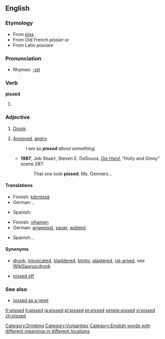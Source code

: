 ==English==
===Etymology===
*From [[piss]] ''{{vulgar}}''
*From Old French ''pissier'' or
*From Latin ''pissiare''

===Pronunciation===
*Rhymes: [[Rhymes:English:-ɪst|-ɪst]]

===Verb===
'''pissed'''

#{{past of|[[piss]]}}

===Adjective===
{{en-adj}}

# {{context|UK|Aus|slang}} [[drunk|Drunk]].
# {{context|US|Canada|slang}} [[annoyed|Annoyed]], [[angry]].
#: ''I am so '''pissed''' about something.''
#* '''1987''', Jeb Stuart, Steven E. DeSouza, ''[[w:Die Hard|Die Hard]]'', “Holly and Ginny” scene 287:
#*: That one look '''pissed''', Ms. Gennero...

====Translations====
{{trans-top|Drunk}}
*Finnish: [[kännissä]]
*German: {{t|de|betrunken}}, {{t|de|besoffen}}
{{trans-mid}}
*Spanish: {{t|es|borracho}}
{{trans-bottom}}

{{trans-top|Annoyed, angry}}
*Finnish: [[vihainen]]
*German: [[angepisst]], [[sauer]], [[wütend]]
{{trans-mid}}
*Spanish: {{t|es|enojado}}, {{t|es|disgustado}}
{{trans-bottom}}

====Synonyms====
*{{sense|drunk}} [[drunk]], [[intoxicated]], [[bladdered]], [[blotto]], [[plastered]], [[rat-arsed]], see [[WikiSaurus:drunk]]
* {{sense|annoyed, angry}} [[pissed off]]

===See also===
*[[pissed as a newt]]

[[Category:Drinking]]
[[Category:Vulgarities]]
[[Category:English words with different meanings in different locations]]

[[fr:pissed]]
[[it:pissed]]
[[ja:pissed]]
[[pl:pissed]]
[[pt:pissed]]
[[simple:pissed]]
[[vi:pissed]]
[[zh:pissed]]